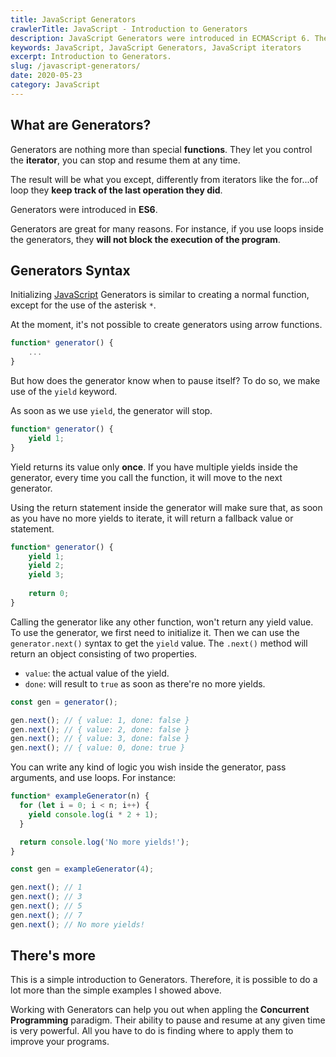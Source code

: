 ```yaml
---
title: JavaScript Generators
crawlerTitle: JavaScript - Introduction to Generators
description: JavaScript Generators were introduced in ECMAScript 6. They let you stop and resume them while keeping track of the last iteration.
keywords: JavaScript, JavaScript Generators, JavaScript iterators
excerpt: Introduction to Generators.
slug: /javascript-generators/
date: 2020-05-23
category: JavaScript
---
```


## What are Generators?

Generators are nothing more than special **functions**. They let you control the **iterator**, you can stop and resume them at any time.

The result will be what you except, differently from iterators like the for...of loop they **keep track of the last operation they did**.

Generators were introduced in **ES6**.

Generators are great for many reasons. For instance, if you use loops inside the generators, they **will not block the execution of the program**.

## Generators Syntax

Initializing [JavaScript](/category/javascript/) Generators is similar to creating a normal function, except for the use of the asterisk `*`.

At the moment, it's not possible to create generators using arrow functions.

```javascript
function* generator() {
    ...
}
```

But how does the generator know when to pause itself? To do so, we make use of the `yield` keyword.

As soon as we use `yield`, the generator will stop.

```javascript
function* generator() {
    yield 1;
}
```

Yield returns its value only **once**. If you have multiple yields inside the generator, every time you call the function, it will move to the next generator.

Using the return statement inside the generator will make sure that, as soon as you have no more yields to iterate, it will return a fallback value or statement.

```javascript
function* generator() {
    yield 1;
    yield 2;
    yield 3;
    
    return 0;
}
```

Calling the generator like any other function, won't return any yield value. To use the generator, we first need to initialize it. Then we can use the `generator.next()` syntax to get the `yield` value. The `.next()` method will return an object consisting of two properties.

- `value`: the actual value of the yield.
- `done`: will result to `true` as soon as there're no more yields.

```javascript
const gen = generator();

gen.next(); // { value: 1, done: false }
gen.next(); // { value: 2, done: false }
gen.next(); // { value: 3, done: false }
gen.next(); // { value: 0, done: true }
```

You can write any kind of logic you wish inside the generator, pass arguments, and use loops. For instance:

```javascript
function* exampleGenerator(n) {
  for (let i = 0; i < n; i++) {
    yield console.log(i * 2 + 1);
  }

  return console.log('No more yields!');
}

const gen = exampleGenerator(4);

gen.next(); // 1
gen.next(); // 3
gen.next(); // 5
gen.next(); // 7
gen.next(); // No more yields!
```

## There's more

This is a simple introduction to Generators. Therefore, it is possible to do a lot more than the simple examples I showed above.

Working with Generators can help you out when appling the **Concurrent Programming** paradigm. Their ability to pause and resume at any given time is very powerful. All you have to do is finding where to apply them to improve your programs.